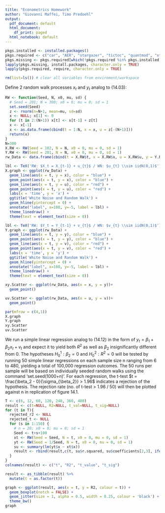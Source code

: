 ```yaml
---
title: "Econometrics Homework"
author: "Giovanni Maffei, Timo Predoehl"
output:
  pdf_document: default
  html_document:
    df_print: paged
  html_notebook: default
---
```


```r
pkgs.installed <- installed.packages()
pkgs.required <- c("car", "AER", "stargazer", "tictoc", "quantmod", "xts", "readr", "latex2exp", "gridExtra", "summarytools", "qwraps2", "nortest", "moments", "xtable", "sm", "astsa", "tseries", "ggplot2", "ggplotgui", "shiny", "tidyverse")
pkgs.missing <- pkgs.required[which(!pkgs.required %in% pkgs.installed)]
lapply(pkgs.missing, install.packages, character.only = TRUE)
lapply(pkgs.required, require, character.only = TRUE)

rm(list=ls()) # clear all variables from enviroment/workspace
```


\section*{Question 1: Spurious Regressions (2 points)} 
\begin{itemize}
	\item \textbf{compulsory} ( a ) [1 Point]
	\begin{itemize}
		\item{i} Replicate the analysis leading to Figure 14.1 in Davidson MacKinnon (2005, book) by running 100,000 MC, or simply 10,000 MC if your computer is slow (instead of 1 million), and using T = 6, 12, 60, 120, 240, 360, 480. (i) Compute also for each sample size T the distribution of the $R^2s$ of the MC simulations with either 7 separate histograms, or one unique figure where you report on the y-axis the 5\%, 10\% 25\%, 50\%, 75\%, 90\% and 95\% quantiles of the distributions of the simulated $R^2$, and on the x-axis you have T = 6, 12, 60, 120, 240, 360, 480.
		
		\item{ii} Similarly (either with histograms, or with one plot of the quantiles) report the distributions of the estimates t-statistics for the test of the null H0 : $\beta_2$ = 0 and
		
		\item{iii} their empirical rejection frequencies (that is the empirical size of the tests),which is exactly the figure 14.1 in Davidson MacKinnon (2005, book).
	\end{itemize}
	\item ( b ) [1 Point] Based on the results obtained by answering to point (a) summarize the problems of spurious regressions in econometrics.
\end{itemize} 

\subsection*{(a)(i) Replication Davidson McKinnon, 2005, fig 14.1}

Define 2 random walk processes $x_t$ and $y_t$ analog to (14.03):
```r
RW <- function(Seed, N, x0, mu, sd) {
  # Seed = 201; N = 300; x0 = 0; mu = 0; sd = 1
  set.seed(Seed)
  z <- rnorm(n=N+1, mean=mu, sd=sd)
  x <- NULL; x[1] <- 0
  for (t in 2:(N+1)) x[t] <- x[t-1] + z[t]
  x <- x[-1]
  x <- as.data.frame(cbind(t = 1:N, x = x, u = z[-(N+1)]))
  return(x)
}
N=300
X.RW <- RW(Seed = 102, N = N, x0 = 0, mu = 0, sd = 1)
Y.RW <- RW(Seed = 201, N = N, x0 = 0, mu = 0, sd = 1)
rw_Data <- data.frame(cbind(t = X.RW$t, x = X.RW$x, u = X.RW$u, y = Y.RW$x, v = Y.RW$u))

lbl <- TeX('RW: $X_t = X_{t-1} + u_{t}$ / WN: $u_{t} \\sim iidN(0,1)$')
X.graph <- ggplot(rw_Data) +
  geom_line(aes(x = t, y = x), color = "blue") +
  geom_point(aes(x = t, y = x), color = "blue") +
  geom_line(aes(x = t, y = u), color = "red") +
  geom_point(aes(x = t, y = u), color = "red") +
  labs(x = 'time', y = 'x') +
  ggtitle('White Noise and Random Walk') +
  geom_hline(yintercept = 0) +
  annotate("label", x=100, y=-5, label = lbl) +
  theme_linedraw() +
  theme(text = element_text(size = 8))

lbl <- TeX('RW: $Y_t = Y_{t-1} + v_{t}$ / WN: $v_{t} \\sim iidN(0,1)$')
Y.graph <- ggplot(rw_Data) +
  geom_line(aes(x = t, y = y), color = "blue") +
  geom_point(aes(x = t, y = y), color = "blue") +
  geom_line(aes(x = t, y = v), color = "red") +
  geom_point(aes(x = t, y = v), color = "red") +
  labs(x = 'time', y = 'y') +
  ggtitle('White Noise and Random Walk') +
  geom_hline(yintercept = 0) +
  annotate("label", x=100, y=-5, label = lbl) +
  theme_linedraw() +
  theme(text = element_text(size = 8))

xy.Scatter <- ggplot(rw_Data, aes(x = x, y = y))+
  geom_point()

uv.Scatter <- ggplot(rw_Data, aes(x = u, y = v))+
  geom_point()

par(mfrow = c(4,1))
X.graph
Y.graph
xy.Scatter
uv.Scatter

```

We run a simple linear regression analog to (14.12) in the form of $y_t = \beta_1 + \beta_2 x_t + v_t$ and expect it to yield both $R^2$ as well as $\beta_2$ insignificantly different from 0. The hypotheses $H^1_0: \beta_2 = 0$ and $H^2_0: R^2 = 0$ will be tested by running 50 simple linear regressions on each sample size n ranging from 6 to 480, yielding a total of 100,000 regression outcomes. The 50 runs per sample will be based on individually seeded random walks using the command 'set.seed(1000+n)'. For each regression, the t-test $t = \frac{\beta_2 - 0}{\sigma_{\beta_2}} > 1.96$ indicates a rejection of the hypothesis. The rejection rate (no. of t-test > 1.96 / 50) will then be plotted against n in replication of figure 14.1.

```r
T <- c(6, 12, 60, 120, 240, 360, 480)
result <- c(t=NULL, R2=NULL, t_val=NULL, t_sig=NULL)
for (t in T){
  rejected_r2 <- NULL
  rejected_t <- NULL
  for (s in 1:150) {
    # n = 20; x0 = 0; mu = 0; sd = 1
    Seed <- t+s+100
    xt <- RW(Seed = Seed, N = t, x0 = 0, mu = 0, sd = 1)
    yt <- RW(Seed = 1/Seed, N = t, x0 = 0, mu = 0, sd = 1)
    su <- summary(lm(yt$x ~ xt$x))
    result <- rbind(result,c(t, su$r.squared, su$coefficients[2,3], ifelse(su$coefficients[2,3]>1.96,1,0)))
  }
}
colnames(result) <- c("t", "R2", "t_value", "t_sig")

result <- as_tibble(result) %>% 
  mutate(t = as.factor(t))

graph <- ggplot(result, aes(x = t, y = R2, colour = t)) +
  geom_boxplot(notch = FALSE) +
  geom_jitter(size = 1, alpha = 0.5, width = 0.25, colour = 'black') +
  theme_bw()
graph
```

